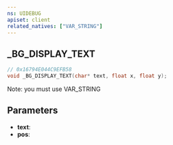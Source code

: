 ```yaml
---
ns: UIDEBUG
apiset: client
related_natives: ["VAR_STRING"]
---
```

## _BG_DISPLAY_TEXT

```c
// 0x16794E044C9EFB58
void _BG_DISPLAY_TEXT(char* text, float x, float y);
```

Note: you must use VAR_STRING

## Parameters
* **text**:
* **pos**: